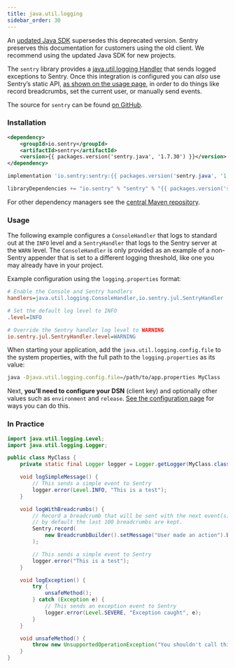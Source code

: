 ```yaml
---
title: java.util.logging
sidebar_order: 30
---
```


<Alert level="warning" title="Note"><markdown>

An [updated Java SDK](/platforms/java/) supersedes this deprecated version. Sentry preserves this documentation for customers using the old client. We recommend using the updated Java SDK for new projects.
</markdown></Alert>

The `sentry` library provides a [java.util.logging Handler](http://docs.oracle.com/javase/8/docs/api/java/util/logging/Handler.html) that sends logged exceptions to Sentry. Once this integration is configured you can _also_ use Sentry’s static API, [as shown on the usage page](/platforms/java/legacy/usage), in order to do things like record breadcrumbs, set the current user, or manually send events.

The source for `sentry` can be found [on GitHub](https://github.com/getsentry/sentry-java/tree/master/sentry).

### Installation

```xml {tabTitle:Maven}
<dependency>
    <groupId>io.sentry</groupId>
    <artifactId>sentry</artifactId>
    <version>{{ packages.version('sentry.java', '1.7.30') }}</version>
</dependency>
```

```groovy {tabTitle:Gradle}
implementation 'io.sentry:sentry:{{ packages.version('sentry.java', '1.7.30') }}'
```

```scala {tabTitle: SBT}
libraryDependencies += "io.sentry" % "sentry" % "{{ packages.version('sentry.java', '1.7.30') }}"
```

For other dependency managers see the [central Maven repository](https://search.maven.org/artifact/io.sentry/sentry).

### Usage

The following example configures a `ConsoleHandler` that logs to standard out at the `INFO` level and a `SentryHandler` that logs to the Sentry server at the `WARN` level. The `ConsoleHandler` is only provided as an example of a non-Sentry appender that is set to a different logging threshold, like one you may already have in your project.

Example configuration using the `logging.properties` format:

```ini
# Enable the Console and Sentry handlers
handlers=java.util.logging.ConsoleHandler,io.sentry.jul.SentryHandler

# Set the default log level to INFO
.level=INFO

# Override the Sentry handler log level to WARNING
io.sentry.jul.SentryHandler.level=WARNING
```

When starting your application, add the `java.util.logging.config.file` to the system properties, with the full path to the `logging.properties` as its value:

```bash
java -Djava.util.logging.config.file=/path/to/app.properties MyClass
```

Next, **you’ll need to configure your DSN** (client key) and optionally other values such as `environment` and `release`. [See the configuration page](/platforms/java/legacy/configuration/#setting-the-dsn) for ways you can do this.

<!-- TODO-ADD-VERIFICATION-EXAMPLE -->

### In Practice

```java
import java.util.logging.Level;
import java.util.logging.Logger;

public class MyClass {
    private static final Logger logger = Logger.getLogger(MyClass.class.getName());

    void logSimpleMessage() {
        // This sends a simple event to Sentry
        logger.error(Level.INFO, "This is a test");
    }

    void logWithBreadcrumbs() {
        // Record a breadcrumb that will be sent with the next event(s),
        // by default the last 100 breadcrumbs are kept.
        Sentry.record(
            new BreadcrumbBuilder().setMessage("User made an action").build()
        );

        // This sends a simple event to Sentry
        logger.error("This is a test");
    }

    void logException() {
        try {
            unsafeMethod();
        } catch (Exception e) {
            // This sends an exception event to Sentry
            logger.error(Level.SEVERE, "Exception caught", e);
        }
    }

    void unsafeMethod() {
        throw new UnsupportedOperationException("You shouldn't call this!");
    }
}
```
